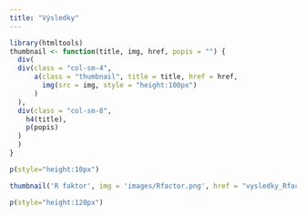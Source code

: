 ```yaml
---
title: "Výsledky"
---
```


```r
library(htmltools)
thumbnail <- function(title, img, href, popis = "") {
  div(
  div(class = "col-sm-4",
      a(class = "thumbnail", title = title, href = href,
        img(src = img, style = "height:100px")
      )
  ),
  div(class = "col-sm-8", 
    h4(title),
    p(popis)
  )
  )
}
```


```r
p(style="height:10px")

thumbnail('R faktor', img = 'images/Rfactor.png', href = "vysledky_Rfactor.html", popis = "Mapa R faktoru odvozená pro období 1989-2003. Vznikla jako výsledek projektu 'Erozní smyv – zvýšené riziko ohrožení obyvatel a jakosti vody v souvislosti s očekávanou změnou klimatu' financovaného Ministersvem vnitra.")

p(style="height:120px")
```



